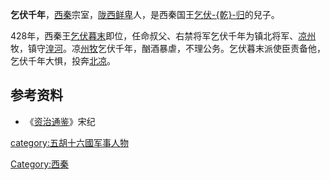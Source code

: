 '''乞伏千年'''，[[西秦|西秦]]宗室，[[陇西鲜卑|陇西鲜卑]]人，是西秦国王[[乞伏乾归|乞伏-{乾}-归]]的兒子。

428年，西秦王[[乞伏暮末|乞伏暮末]]即位，任命叔父、右禁将军乞伏千年为镇北将军、[[凉州|凉州]]牧，镇守[[湟河|湟河]]。凉[[州牧|州牧]]乞伏千年，酗酒暴虐，不理公务。乞伏暮末派使臣责备他，乞伏千年大惧，投奔[[北凉|北凉]]。

==参考资料==
*《[[资治通鉴|资治通鉴]]》宋纪
{{DEFAULTSORT:Q}}
[[Category:西秦|Category:西秦]]
[[category:五胡十六國军事人物|category:五胡十六國军事人物]]